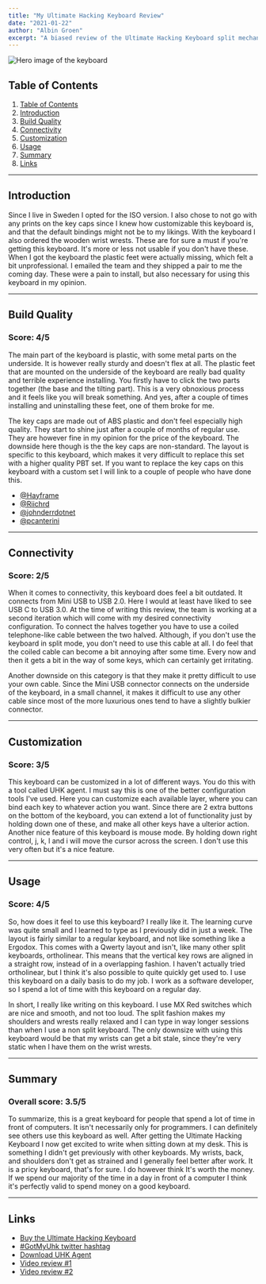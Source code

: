 ```yaml
---
title: "My Ultimate Hacking Keyboard Review"
date: "2021-01-22"
author: "Albin Groen"
excerpt: "A biased review of the Ultimate Hacking Keyboard split mechanical keyboard."
---
```


![Hero image of the keyboard](https://res.cloudinary.com/albin-groen/image/upload/v1608813354/uhk-closeup_l0bmga.png)

<h2 id="table-of-contents">Table of Contents</h2>

1. [Table of Contents](#table-of-contents)
1. [Introduction](#introduction)
1. [Build Quality](#build-quality)
1. [Connectivity](#connectivity)
1. [Customization](#customization)
1. [Usage](#usage)
1. [Summary](#summary)
1. [Links](#links)

---

<h2 id="introduction">Introduction</h2>

Since I live in Sweden I opted for the ISO version. I also chose to not go with any prints on the key caps since I knew how customizable this keyboard is, and that the default bindings might not be to my likings. With the keyboard I also ordered the wooden wrist wrests. These are for sure a must if you're getting this keyboard. It's more or less not usable if you don't have these. When I got the keyboard the plastic feet were actually missing, which felt a bit unprofessional. I emailed the team and they shipped a pair to me the coming day. These were a pain to install, but also necessary for using this keyboard in my opinion.

---

<h2 id="build-quality">Build Quality</h2>

### Score: 4/5

The main part of the keyboard is plastic, with some metal parts on the underside. It is however really sturdy and doesn't flex at all. The plastic feet that are mounted on the underside of the keyboard are really bad quality and terrible experience installing. You firstly have to click the two parts together (the base and the tilting part). This is a very obnoxious process and it feels like you will break something. And yes, after a couple of times installing and uninstalling these feet, one of them broke for me.

The key caps are made out of ABS plastic and don't feel especially high quality. They start to shine just after a couple of months of regular use. They are however fine in my opinion for the price of the keyboard. The downside here though is the the key caps are non-standard. The layout is specific to this keyboard, which makes it very difficult to replace this set with a higher quality PBT set. If you want to replace the key caps on this keyboard with a custom set I will link to a couple of people who have done this.

- [@Hayframe](https://twitter.com/Hayframe/status/1015913650656366592)
- [@Riichrd](https://twitter.com/Riichrd/status/1039856767369445378)
- [@johnderrdotnet](https://twitter.com/johnderrdotnet/status/1230310489105801217)
- [@pcanterini](https://twitter.com/pcanterini/status/1270538205964546048)

---

<h2 id="connectivity">Connectivity</h2>

### Score: 2/5

When it comes to connectivity, this keyboard does feel a bit outdated. It connects from Mini USB to USB 2.0. Here I would at least have liked to see USB C to USB 3.0. At the time of writing this review, the team is working at a second iteration which will come with my desired connectivity configuration. To connect the halves together you have to use a coiled telephone-like cable between the two halved. Although, if you don't use the keyboard in split mode, you don't need to use this cable at all. I do feel that the coiled cable can become a bit annoying after some time. Every now and then it gets a bit in the way of some keys, which can certainly get irritating.

Another downside on this category is that they make it pretty difficult to use your own cable. Since the Mini USB connector connects on the underside of the keyboard, in a small channel, it makes it difficult to use any other cable since most of the more luxurious ones tend to have a slightly bulkier connector.

---

<h2 id="customization">Customization</h2>

### Score: 3/5

This keyboard can be customized in a lot of different ways. You do this with a tool called UHK agent. I must say this is one of the better configuration tools I've used. Here you can customize each available layer, where you can bind each key to whatever action you want. Since there are 2 extra buttons on the bottom of the keyboard, you can extend a lot of functionality just by holding down one of these, and make all other keys have a ulterior action. Another nice feature of this keyboard is mouse mode. By holding down right control, j, k, l and i will move the cursor across the screen. I don't use this very often but it's a nice feature.

---

<h2 id="usage">Usage</h2>

### Score: 4/5

So, how does it feel to use this keyboard? I really like it. The learning curve was quite small and I learned to type as I previously did in just a week. The layout is fairly similar to a regular keyboard, and not like something like a Ergodox. This comes with a Qwerty layout and isn't, like many other split keyboards, ortholinear. This means that the vertical key rows are aligned in a straight row, instead of in a overlapping fashion. I haven't actually tried ortholinear, but I think it's also possible to quite quickly get used to. I use this keyboard on a daily basis to do my job. I work as a software developer, so I spend a lot of time with this keyboard on a regular day.

In short, I really like writing on this keyboard. I use MX Red switches which are nice and smooth, and not too loud. The split fashion makes my shoulders and wrests really relaxed and I can type in way longer sessions than when I use a non split keyboard. The only downsize with using this keyboard would be that my wrists can get a bit stale, since they're very static when I have them on the wrist wrests.

---

<h2 id="summary">Summary</h2>

### Overall score: 3.5/5

To summarize, this is a great keyboard for people that spend a lot of time in front of computers. It isn't necessarily only for programmers. I can definitely see others use this keyboard as well. After getting the Ultimate Hacking Keyboard I now get excited to write when sitting down at my desk. This is something I didn't get previously with other keyboards. My wrists, back, and shoulders don't get as strained and I generally feel better after work. It is a pricy keyboard, that's for sure. I do however think It's worth the money. If we spend our majority of the time in a day in front of a computer I think it's perfectly valid to spend money on a good keyboard.

---

<h2 id="links">Links</h2>

- [Buy the Ultimate Hacking Keyboard](https://ultimatehackingkeyboard.com)
- [#GotMyUhk twitter hashtag](https://twitter.com/hashtag/GotMyUHK)
- [Download UHK Agent](https://ultimatehackingkeyboard.com/start/agent)
- [Video review #1](https://youtu.be/v38H67xWfOI)
- [Video review #2](https://youtu.be/jebZ34eBueE)
